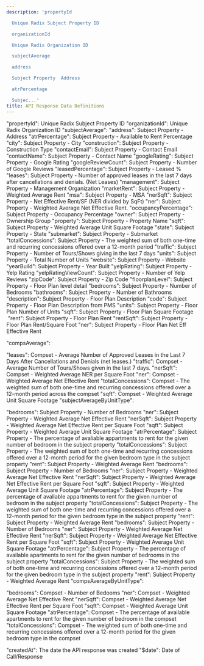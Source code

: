 ```yaml
---
description: 'propertyId

  Unique Radix Subject Property ID

  organizationId

  Unique Radix Organization ID

  subjectAverage

  address

  Subject Property  Address

  atrPercentage

  Subjec...'
title: API Response Data Definitions
---
```


"propertyId":
Unique Radix Subject Property ID
"organizationId":
Unique Radix Organization ID
"subjectAverage":
"address":
Subject Property - Address
"atrPercentage":
Subject Property - Available to Rent Percentage
"city":
Subject Property - City
"construction":
Subject Property - Construction Type
"contactEmail":
Subject Property - Contact Email
"contactName":
Subject Property - Contact Name
"googleRating":
Subject Property - Google Rating
"googleReviewCount":
Subject Property - Number of Google Reviews
"leasedPercentage":
Subject Property - Leased %
"leases":
Subject Property - Number of approved leases in the last 7 days after cancellations and denials. (Net Leases)
"management":
Subject Property - Management Organization
"marketRent":
Subject Property - Weighted Average Rent
"msa":
Subject Property - MSA
"nerSqft":
Subject Property - Net Effective Rent/SF (NER divided by SqFt)
"ner":
Subject Property - Weighted Average Net Effective Rent.
"occupancyPercentage":
Subject Property - Occupancy Percentage
"owner":
Subject Property - Ownership Group
"property":
Subject Property - Property Name
"sqft":
Subject Property - Weighted Average Unit Square Footage
"state":
Subject Property - State
"submarket":
Subject Property - Submarket
"totalConcessions":
Subject Property - The weighted sum of both one-time and recurring concessions offered over a 12-month period
"traffic":
Subject Property - Number of Tours/Shows giving in the last 7 days
"units":
Subject Property - Total Number of Units
"website":
Subject Property - Website
"yearBuild":
Subject Property - Year Built
"yelpRating":
Subject Property - Yelp Rating
"yelpRatingViewCount":
Subject Property - Number of Yelp Reviews
"zipCode":
Subject Property - Zip Code
"floorplanLevel":
Subject Property - Floor Plan level detail
"bedrooms":
Subject Property - Number of Bedrooms
"bathrooms":
Subject Property - Number of Bathrooms
"description":
Subject Property - Floor Plan Description
"code":
Subject Property - Floor Plan Description from PMS
"units":
Subject Property - Floor Plan Number of Units
"sqft":
Subject Property - Floor Plan Square Footage
 "rent":
Subject Property - Floor Plan Rent
"rentSqft":
Subject Property - Floor Plan Rent/Square Foot
"ner":
Subject Property - Floor Plan Net Eff Effective Rent


"compsAverage":

"leases":
Compset - Average Number of Approved Leases in the Last 7 Days After Cancellations and Denials (net leases.)
"traffic":
Compset - Average Number of Tours/Shows given in the last 7 days.
"nerSqft":
Compset - Weighted Average NER per Square Foot
"ner":
Compset - Weighted Average Net Effective Rent
"totalConcessions":
Compset - The weighted sum of both one-time and recurring concessions offered over a 12-month period across the compset
"sqft":
Compset - Weighted Average Unit Square Footage
"subjectAverageByUnitType":

"bedrooms":
Subject Property - Number of Bedrooms
"ner":
Subject Property - Weighted Average Net Effective Rent
"nerSqft":
Subject Property - Weighted Average Net Effective Rent per Square Foot
"sqft":
Subject Property - Weighted Average Unit Square Footage
"atrPercentage":
Subject Property - The percentage of avaliable appartments to rent for the given number of bedroom in the subject property
"totalConcessions":
Subject Property - The weighted sum of both one-time and recurring concessions offered over a 12-month period for the given bedroom type in the subject property
"rent":
Subject Property - Weighted Average Rent
"bedrooms":
Subject Property - Number of Bedrooms
"ner":
Subject Property - Weighted Average Net Effective Rent
"nerSqft":
Subject Property - Weighted Average Net Effective Rent per Square Foot
"sqft":
Subject Property - Weighted Average Unit Square Footage
"atrPercentage":
Subject Property - The percentage of avaliable appartments to rent for the given number of bedroom in the subject property
"totalConcessions":
Subject Property - The weighted sum of both one-time and recurring concessions offered over a 12-month period for the given bedroom type in the subject property
"rent":
Subject Property - Weighted Average Rent
"bedrooms":
Subject Property - Number of Bedrooms
"ner":
Subject Property - Weighted Average Net Effective Rent
"nerSqft":
Subject Property - Weighted Average Net Effective Rent per Square Foot
"sqft":
Subject Property - Weighted Average Unit Square Footage
"atrPercentage":
Subject Property - The percentage of available apartments to rent for the given number of bedrooms in the subject property
"totalConcessions":
Subject Property - The weighted sum of both one-time and recurring concessions offered over a 12-month period for the given bedroom type in the subject property
"rent":
Subject Property - Weighted Average Rent
"compsAverageByUnitType":

"bedrooms":
Compset - Number of Bedooms
"ner":
Compset - Weighted Average Net Effective Rent
"nerSqft":
Compset - Weighted Average Net Effective Rent per Square Foot
"sqft":
Compset - Weighted Average Unit Square Footage
"atrPercentage":
Compset - The percentage of available apartments to rent for the given number of bedroom in the compset
"totalConcessions":
Compset - The weighted sum of both one-time and recurring concessions offered over a 12-month period for the given bedroom type in the compset

"createdAt":
The date the API response was created
"$date":
Date of Call/Response